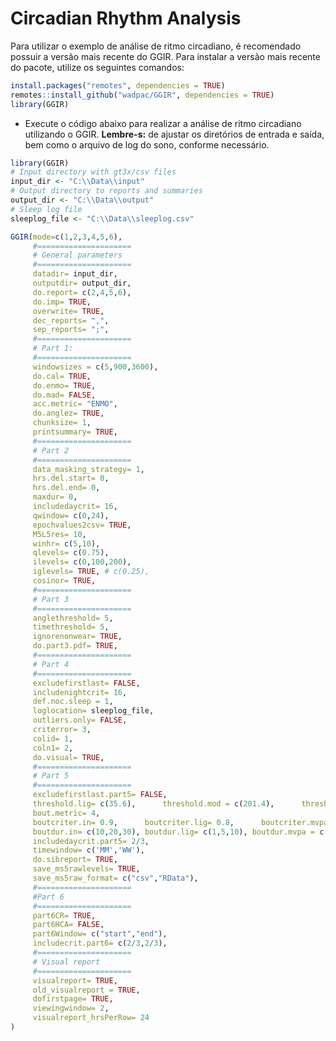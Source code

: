 # Circadian Rhythm Analysis

Para utilizar o exemplo de análise de ritmo circadiano, é recomendado possuir a versão mais recente do GGIR. Para instalar a versão mais recente do pacote, utilize os seguintes comandos:

```r
install.packages("remotes", dependencies = TRUE)
remotes::install_github("wadpac/GGIR", dependencies = TRUE)
library(GGIR)
```

- Execute o código abaixo para realizar a análise de ritmo circadiano utilizando o GGIR. **Lembre-s:** de ajustar os diretórios de entrada e saída, bem como o arquivo de log do sono, conforme necessário.
```r
library(GGIR) 
# Input directory with gt3x/csv files
input_dir <- "C:\\Data\\input"
# Output directory to reports and summaries
output_dir <- "C:\\Data\\output" 
# Sleep log file
sleeplog_file <- "C:\\Data\\sleeplog.csv"

GGIR(mode=c(1,2,3,4,5,6),
     #=====================
     # General parameters
     #=====================
     datadir= input_dir,
     outputdir= output_dir,
     do.report= c(2,4,5,6),
     do.imp= TRUE,
     overwrite= TRUE,
     dec_reports= ",",
     sep_reports= ";",
     #=====================
     # Part 1:
     #=====================
     windowsizes = c(5,900,3600),
     do.cal= TRUE,
     do.enmo= TRUE,
     do.mad= FALSE,
     acc.metric= "ENMO",
     do.anglez= TRUE,
     chunksize= 1,
     printsummary= TRUE,
     #=====================
     # Part 2
     #=====================
     data_masking_strategy= 1,
     hrs.del.start= 0,
     hrs.del.end= 0,
     maxdur= 0,
     includedaycrit= 16,
     qwindow= c(0,24),
     epochvalues2csv= TRUE,
     M5L5res= 10,
     winhr= c(5,10),
     qlevels= c(0.75),
     ilevels= c(0,100,200),
     iglevels= TRUE, # c(0.25),
     cosinor= TRUE,
     #=====================
     # Part 3
     #=====================
     anglethreshold= 5,
     timethreshold= 5,
     ignorenonwear= TRUE,
     do.part3.pdf= TRUE,
     #=====================
     # Part 4
     #=====================
     excludefirstlast= FALSE,
     includenightcrit= 16,
     def.noc.sleep = 1,
     loglocation= sleeplog_file,
     outliers.only= FALSE,
     criterror= 3,
     colid= 1,
     coln1= 2,
     do.visual= TRUE,
     #=====================
     # Part 5
     #=====================
     excludefirstlast.part5= FALSE,
     threshold.lig= c(35.6),      threshold.mod = c(201.4),      threshold.vig = c(707),
     bout.metric= 4,
     boutcriter.in= 0.9,      boutcriter.lig= 0.8,      boutcriter.mvpa= 0.8,
     boutdur.in= c(10,20,30), boutdur.lig= c(1,5,10), boutdur.mvpa = c(1,5,10),
     includedaycrit.part5= 2/3,
     timewindow= c('MM','WW'),
     do.sibreport= TRUE,
     save_ms5rawlevels= TRUE,
     save_ms5raw_format= c("csv","RData"),
     #=====================
     #Part 6
     #=====================
     part6CR= TRUE,
     part6HCA= FALSE,
     part6Window= c("start","end"),
     includecrit.part6= c(2/3,2/3),
     #=====================
     # Visual report
     #=====================
     visualreport= TRUE,
     old_visualreport = TRUE,
     dofirstpage= TRUE,
     viewingwindow= 2,
     visualreport_hrsPerRow= 24
)
```
